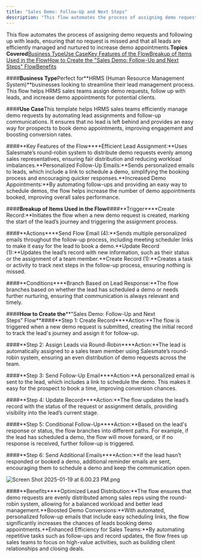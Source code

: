 ```yaml
---
title: "Sales Demo: Follow-Up and Next Steps"
description: "This flow automates the process of assigning demo requests and following up with leads, ensuring that no request is missed and that all leads are effi..."
---
```


This flow automates the process of assigning demo requests and following up with leads, ensuring that no request is missed and that all leads are efficiently managed and nurtured to increase demo appointments.**Topics Covered**[Business Type](https://support.salesmate.io/hc/en-us/articles/42405742339097-Sales-Demo-Follow-Up-and-Next-Steps#h_01JHYW6N5VPME572YMH1GBPZF1)[Use Case](https://support.salesmate.io/hc/en-us/articles/42405742339097-Sales-Demo-Follow-Up-and-Next-Steps#h_01JHYW7F227VBY03Y56QJREY07)[Key Features of the Flow](https://support.salesmate.io/hc/en-us/articles/42405742339097-Sales-Demo-Follow-Up-and-Next-Steps#h_01JHYW9FZ4WCBE1MQNQ7HVSQM3)[Breakup of Items Used in the Flow](https://support.salesmate.io/hc/en-us/articles/42405742339097-Sales-Demo-Follow-Up-and-Next-Steps#h_01JHYWAY3AZS654PQ4FG2KZPVE)[How to Create the "Sales Demo: Follow-Up and Next Steps" Flow](https://support.salesmate.io/hc/en-us/articles/42405742339097-Sales-Demo-Follow-Up-and-Next-Steps#h_01JHYWGFJDT93V11XJY0ADBEGF)[Benefits](https://support.salesmate.io/hc/en-us/articles/42405742339097-Sales-Demo-Follow-Up-and-Next-Steps#h_01JHZ8K91JP7J5ZJFHK2ZMGQVK)

####**Business Type**Perfect for**HRMS (Human Resource Management System)**businesses looking to streamline their lead management process. This flow helps HRMS sales teams assign demo requests, follow up with leads, and increase demo appointments for potential clients.

####**Use Case**This template helps HRMS sales teams efficiently manage demo requests by automating lead assignments and follow-up communications. It ensures that no lead is left behind and provides an easy way for prospects to book demo appointments, improving engagement and boosting conversion rates.

####**Key Features of the Flow****Efficient Lead Assignment:**Uses Salesmate’s round-robin system to distribute demo requests evenly among sales representatives, ensuring fair distribution and reducing workload imbalances.**Personalized Follow-Up Emails:**Sends personalized emails to leads, which include a link to schedule a demo, simplifying the booking process and encouraging quicker responses.**Increased Demo Appointments:**By automating follow-ups and providing an easy way to schedule demos, the flow helps increase the number of demo appointments booked, improving overall sales performance.

####**Breakup of Items Used in the Flow**####**Trigger****Create Record:**Initiates the flow when a new demo request is created, marking the start of the lead’s journey and triggering the assignment process.

####**Actions****Send Flow Email (4):**Sends multiple personalized emails throughout the follow-up process, including meeting scheduler links to make it easy for the lead to book a demo.**Update Record (1):**Updates the lead’s record with new information, such as their status or the assignment of a team member.**Create Record (1):**Creates a task or activity to track next steps in the follow-up process, ensuring nothing is missed.

####**Conditions****Branch Based on Lead Response:**The flow branches based on whether the lead has scheduled a demo or needs further nurturing, ensuring that communication is always relevant and timely.

####**How to Create the****"Sales Demo: Follow-Up and Next Steps" Flow**####**Step 1: Create Record****Action:**The flow is triggered when a new demo request is submitted, creating the initial record to track the lead's journey and assign it for follow-up.

####**Step 2: Assign Leads via Round-Robin****Action:**The lead is automatically assigned to a sales team member using Salesmate’s round-robin system, ensuring an even distribution of demo requests across the team.

####**Step 3: Send Follow-Up Email****Action:**A personalized email is sent to the lead, which includes a link to schedule the demo. This makes it easy for the prospect to book a time, improving conversion chances.

####**Step 4: Update Record****Action:**The flow updates the lead’s record with the status of the request or assignment details, providing visibility into the lead’s current stage.

####**Step 5: Conditional Follow-Up****Action:**Based on the lead's response or status, the flow branches into different paths. For example, if the lead has scheduled a demo, the flow will move forward, or if no response is received, further follow-up is triggered.

####**Step 6: Send Additional Emails****Action:**If the lead hasn’t responded or booked a demo, additional reminder emails are sent, encouraging them to schedule a demo and keep the communication open.

![Screen Shot 2025-01-19 at 6.00.23 PM.png](./images/Screen-Shot-2025-01-19-at-6.00.23-PM.png)

####**Benefits****Optimized Lead Distribution:**The flow ensures that demo requests are evenly distributed among sales reps using the round-robin system, allowing for a balanced workload and better lead management.**Boosted Demo Conversions:**With automated, personalized follow-up emails that include easy scheduling links, the flow significantly increases the chances of leads booking demo appointments.**Enhanced Efficiency for Sales Teams:**By automating repetitive tasks such as follow-ups and record updates, the flow frees up sales teams to focus on high-value activities, such as building client relationships and closing deals.
